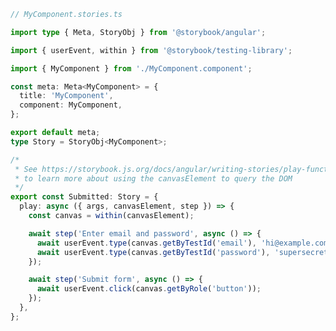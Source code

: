 ```ts
// MyComponent.stories.ts

import type { Meta, StoryObj } from '@storybook/angular';

import { userEvent, within } from '@storybook/testing-library';

import { MyComponent } from './MyComponent.component';

const meta: Meta<MyComponent> = {
  title: 'MyComponent',
  component: MyComponent,
};

export default meta;
type Story = StoryObj<MyComponent>;

/*
 * See https://storybook.js.org/docs/angular/writing-stories/play-function#working-with-the-canvas
 * to learn more about using the canvasElement to query the DOM
 */
export const Submitted: Story = {
  play: async ({ args, canvasElement, step }) => {
    const canvas = within(canvasElement);

    await step('Enter email and password', async () => {
      await userEvent.type(canvas.getByTestId('email'), 'hi@example.com');
      await userEvent.type(canvas.getByTestId('password'), 'supersecret');
    });

    await step('Submit form', async () => {
      await userEvent.click(canvas.getByRole('button'));
    });
  },
};
```
